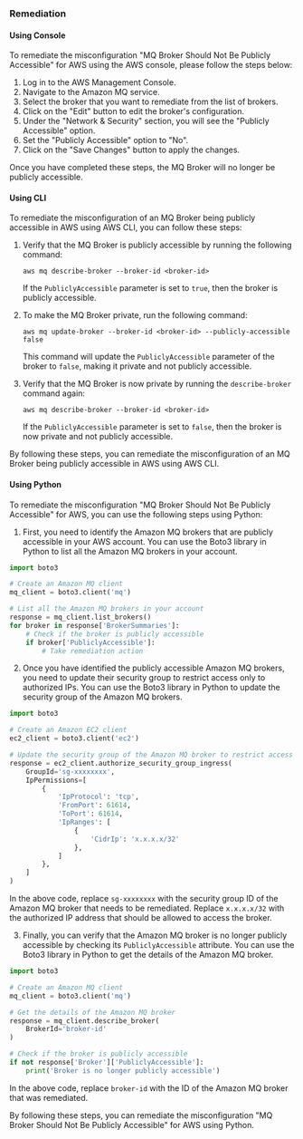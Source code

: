### Remediation

#### Using Console

To remediate the misconfiguration "MQ Broker Should Not Be Publicly Accessible" for AWS using the AWS console, please follow the steps below:

1. Log in to the AWS Management Console.
2. Navigate to the Amazon MQ service.
3. Select the broker that you want to remediate from the list of brokers.
4. Click on the "Edit" button to edit the broker's configuration.
5. Under the "Network & Security" section, you will see the "Publicly Accessible" option. 
6. Set the "Publicly Accessible" option to "No".
7. Click on the "Save Changes" button to apply the changes.

Once you have completed these steps, the MQ Broker will no longer be publicly accessible.

#### Using CLI

To remediate the misconfiguration of an MQ Broker being publicly accessible in AWS using AWS CLI, you can follow these steps:

1. Verify that the MQ Broker is publicly accessible by running the following command:

   ```
   aws mq describe-broker --broker-id <broker-id>
   ```

   If the `PubliclyAccessible` parameter is set to `true`, then the broker is publicly accessible.

2. To make the MQ Broker private, run the following command:

   ```
   aws mq update-broker --broker-id <broker-id> --publicly-accessible false
   ```

   This command will update the `PubliclyAccessible` parameter of the broker to `false`, making it private and not publicly accessible.

3. Verify that the MQ Broker is now private by running the `describe-broker` command again:

   ```
   aws mq describe-broker --broker-id <broker-id>
   ```

   If the `PubliclyAccessible` parameter is set to `false`, then the broker is now private and not publicly accessible.

By following these steps, you can remediate the misconfiguration of an MQ Broker being publicly accessible in AWS using AWS CLI.

#### Using Python

To remediate the misconfiguration "MQ Broker Should Not Be Publicly Accessible" for AWS, you can use the following steps using Python:

1. First, you need to identify the Amazon MQ brokers that are publicly accessible in your AWS account. You can use the Boto3 library in Python to list all the Amazon MQ brokers in your account.

```python
import boto3

# Create an Amazon MQ client
mq_client = boto3.client('mq')

# List all the Amazon MQ brokers in your account
response = mq_client.list_brokers()
for broker in response['BrokerSummaries']:
    # Check if the broker is publicly accessible
    if broker['PubliclyAccessible']:
        # Take remediation action
```

2. Once you have identified the publicly accessible Amazon MQ brokers, you need to update their security group to restrict access only to authorized IPs. You can use the Boto3 library in Python to update the security group of the Amazon MQ brokers.

```python
import boto3

# Create an Amazon EC2 client
ec2_client = boto3.client('ec2')

# Update the security group of the Amazon MQ broker to restrict access only to authorized IPs
response = ec2_client.authorize_security_group_ingress(
    GroupId='sg-xxxxxxxx',
    IpPermissions=[
        {
            'IpProtocol': 'tcp',
            'FromPort': 61614,
            'ToPort': 61614,
            'IpRanges': [
                {
                    'CidrIp': 'x.x.x.x/32'
                },
            ]
        },
    ]
)
```

In the above code, replace `sg-xxxxxxxx` with the security group ID of the Amazon MQ broker that needs to be remediated. Replace `x.x.x.x/32` with the authorized IP address that should be allowed to access the broker.

3. Finally, you can verify that the Amazon MQ broker is no longer publicly accessible by checking its `PubliclyAccessible` attribute. You can use the Boto3 library in Python to get the details of the Amazon MQ broker.

```python
import boto3

# Create an Amazon MQ client
mq_client = boto3.client('mq')

# Get the details of the Amazon MQ broker
response = mq_client.describe_broker(
    BrokerId='broker-id'
)

# Check if the broker is publicly accessible
if not response['Broker']['PubliclyAccessible']:
    print('Broker is no longer publicly accessible')
```

In the above code, replace `broker-id` with the ID of the Amazon MQ broker that was remediated.

By following these steps, you can remediate the misconfiguration "MQ Broker Should Not Be Publicly Accessible" for AWS using Python.

